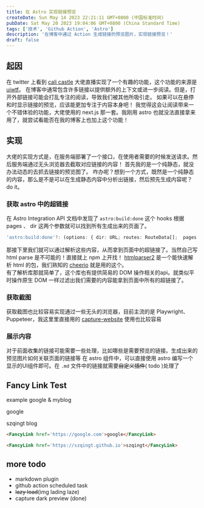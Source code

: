 ```yaml
---
title: 在 Astro 实现链接预览
createDate: Sun May 14 2023 22:21:11 GMT+0800 (中国标准时间)
pubDate: Sat May 20 2023 19:04:06 GMT+0800 (China Standard Time)
tags: ['技术', 'Github Action', 'Astro']
description: '在博客中通过 Action 生成链接的预览图片，实现链接预览！'
draft: false
---
```


## 起因

在 twitter 上看到 [cali castle](https://cali.so/) 大佬直播实现了一个有趣的功能，这个功能的来源是 [uiwtf](https://uiw.tf/link-preview)。
在博客中通常包含许多链接以提供额外的上下文或进一步阅读。但是，打开外部链接可能会打乱专注的阅读，导致我们被其他所吸引走。
如果可以在悬停和时显示链接的预览，应该能更加专注于内容本身吧！
我觉得这会让阅读带来一个不错体验的功能，大佬使用的 next.js 那一套。我刚用 astro 也就没法直接拿来用了，就尝试看能否在我的博客上也加上这个功能！


## 实现

大佬的实现方式是，在服务端部署了一个接口，在使用者需要的时候发送请求。然后服务端通过无头浏览器去截取对应链接的内容！
首先我的是一个纯静态，就没办法动态的去抓去链接的预览图了。
咋办呢？想到一个方式，既然是一个纯静态的内容，那么是不是可以在生成静态内容中分析出链接，然后预先生成内容呢？  
do it。
### 获取 astro 中的超链接

在 Astro Integration API 文档中发现了 `astro:build:done` 这个 hooks 根据 pages 、 dir 这两个参数就可以找到所有生成出来的页面了。  
``` ts 
'astro:build:done'?: (options: { dir: URL; routes: RouteData[];  pages: { pathname: string; }[]; }) => void | Promise<void>;
```

那接下里我们就可以通过解析这些内容，从而拿到页面中的超链接了。当然自己写 html parse 是不可能的！直接就上 npm 上开找！
[htmlparser2](https://www.npmjs.com/package/htmlparser2) 是一个能快速解析 html 的包，我们熟知的 [cheerio](https://github.com/cheeriojs/cheerio) 
就是用的这个。  
有了解析库那就简单了，这个库也有提供简易的 DOM 操作相关的api。就类似平时操作原生 DOM 一样过滤出我们需要的内容能拿到页面中所有的超链接了。

### 获取截图
获取截图也比较容易实现通过一些无头的浏览器，目前主流的是 Playwright、Puppeteer，我这里里直接用的 [capture-website](https://www.npmjs.com/package/capture-website) 使用也比较容易

### 展示内容 

对于前面收集的链接可能需要一些处理，比如哪些是需要预览的链接。生成出来的预览图片如何关联页面的链接等
在 astro 组件中，可以直接使用 astro 编写一个显示的UI组件即可。在 `.md` 文件中的链接就需要~~自定义插件~~( todo )处理了

## Fancy Link Test
example google & myblog

<FancyLink href='https://google.com'>google</FancyLink>

<FancyLink href='https://szqingt.github.io'>szqingt blog</FancyLink>

```html
<FancyLink href='https://google.com'>google</FancyLink>

<FancyLink href='https://szqingt.github.io'>szqingt</FancyLink>
```

## more todo

- markdown plugin
- github action scheduled task
- ~~lazy load~~(img lading laze)
- capture dark preview (done)
